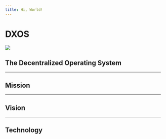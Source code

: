 ```yaml
---
title: Hi, World!
---
```



[//]: # (TODO: Font matter? https://mdxjs.com/guides/frontmatter)
[//]: # (TODO: Paging)
[//]: # (TODO: Layout)
[//]: # (TODO: Builds)

# DXOS

<img width={256} src={Logo} />

## The Decentralized Operating System

---

## Mission

---

## Vision

---

## Technology

